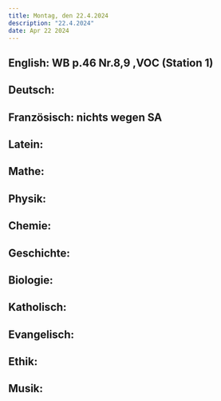 ```yaml
---
title: Montag, den 22.4.2024
description: "22.4.2024"
date: Apr 22 2024
---
```


## English: WB p.46 Nr.8,9 ,VOC (Station 1)
## Deutsch: 
## Französisch: nichts wegen SA
## Latein: 
## Mathe: 
## Physik: 
## Chemie: 
## Geschichte: 
## Biologie: 
## Katholisch: 
## Evangelisch: 
## Ethik: 
## Musik: 